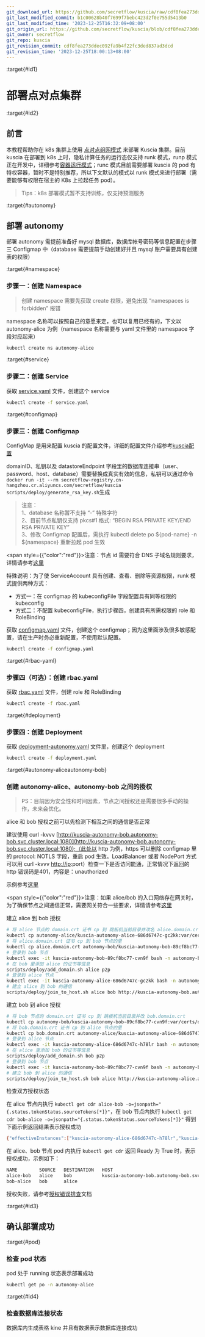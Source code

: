 ```yaml
---
git_download_url: https://github.com/secretflow/kuscia/raw/cdf8fea273ddec092fa9b4f22fc3ded837ad3dcd/docs/deployment/K8s_deployment_kuscia/K8s_p2p_cn.md
git_last_modified_commit: b1c00628b40f7699f7bebc423d2f0e755d5413b0
git_last_modified_time: '2023-12-25T16:32:09+08:00'
git_origin_url: https://github.com/secretflow/kuscia/blob/cdf8fea273ddec092fa9b4f22fc3ded837ad3dcd/docs/deployment/K8s_deployment_kuscia/K8s_p2p_cn.md
git_owner: secretflow
git_repo: kuscia
git_revision_commit: cdf8fea273ddec092fa9b4f22fc3ded837ad3dcd
git_revision_time: '2023-12-25T18:00:13+08:00'
---
```


:target{#id1}

# 部署点对点集群

:target{#id2}

## 前言

本教程帮助你在 k8s 集群上使用 [点对点组网模式](../../reference/architecture_cn.mdx#peer-to-peer) 来部署 Kuscia 集群。目前 kuscia 在部署到 k8s 上时，隐私计算任务的运行态仅支持 runk 模式，runp 模式正在开发中，详细参考[容器运行模式](../../reference/architecture_cn.mdx#agent)；runc 模式目前需要部署 kuscia 的 pod 有特权容器，暂时不是特别推荐，所以下文默认的模式以 runk 模式来进行部署（需要能够有权限在宿主的 K8s 上拉起任务 pod）。

> Tips：k8s 部署模式暂不支持训练，仅支持预测服务

:target{#autonomy}

## 部署 autonomy

部署 autonomy 需提前准备好 mysql 数据库，数据库帐号密码等信息配置在步骤三 Configmap 中（database 需要提前手动创建好并且 mysql 账户需要具有创建表的权限）

:target{#namespace}

### 步骤一：创建 Namespace

> 创建 namespace 需要先获取 create 权限，避免出现 “namespaces is forbidden” 报错

namespace 名称可以按照自己的意愿来定，也可以复用已经有的，下文以 autonomy-alice 为例（namespace 名称需要与 yaml 文件里的 namespace 字段对应起来）

```bash
kubectl create ns autonomy-alice
```

:target{#service}

### 步骤二：创建 Service

获取 [service.yaml](https://github.com/secretflow/kuscia/blob/main/hack/k8s/autonomy/service.yaml) 文件，创建这个 service

```bash
kubectl create -f service.yaml
```

:target{#configmap}

### 步骤三：创建 Configmap

ConfigMap 是用来配置 kuscia 的配置文件，详细的配置文件介绍参考[kuscia配置](../kuscia_config_cn.mdx)

domainID、私钥以及 datastoreEndpoint 字段里的数据库连接串（user、password、host、database）需要替换成真实有效的信息，私钥可以通过命令 `docker run -it --rm secretflow-registry.cn-hangzhou.cr.aliyuncs.com/secretflow/kuscia scripts/deploy/generate_rsa_key.sh`生成

> 注意：<br />
> 1、database 名称暂不支持 “-” 特殊字符<br />
> 2、目前节点私钥仅支持 pkcs#1 格式: “BEGIN RSA PRIVATE KEY/END RSA PRIVATE KEY”<br />
> 3、修改 Configmap 配置后，需执行 kubectl delete po $\{pod-name} -n $\{namespace} 重新拉起 pod 生效

<span style={{"color":"red"}}>注意：节点 id 需要符合 DNS 子域名规则要求，详情请参考[这里](https://kubernetes.io/zh-cn/docs/concepts/overview/working-with-objects/names/#dns-subdomain-names)</span>

特殊说明：为了使 ServiceAccount 具有创建、查看、删除等资源权限，runk 模式提供两种方式：

- 方式一：在 configmap 的 kubeconfigFile 字段配置具有同等权限的 kubeconfig
- 方式二：不配置 kubeconfigFile，执行步骤四，创建具有所需权限的 role 和 RoleBinding

获取 [configmap.yaml](https://github.com/secretflow/kuscia/blob/main/hack/k8s/autonomy/configmap.yaml) 文件，创建这个 configmap；因为这里面涉及很多敏感配置，请在生产时务必重新配置，不使用默认配置。

```bash
kubectl create -f configmap.yaml
```

:target{#rbac-yaml}

### 步骤四（可选）：创建 rbac.yaml

获取 [rbac.yaml](https://github.com/secretflow/kuscia/blob/main/hack/k8s/autonomy/rbac.yaml) 文件，创建 role 和 RoleBinding

```bash
kubectl create -f rbac.yaml
```

:target{#deployment}

### 步骤四：创建 Deployment

获取 [deployment-autonomy.yaml](https://github.com/secretflow/kuscia/blob/main/hack/k8s/autonomy/deployment.yaml) 文件里，创建这个 deployment

```bash
kubectl create -f deployment.yaml
```

:target{#autonomy-aliceautonomy-bob}

### 创建 autonomy-alice、autonomy-bob 之间的授权

> PS：目前因为安全性和时间因素，节点之间授权还是需要很多手动的操作，未来会优化。

alice 和 bob 授权之前可以先检测下相互之间的通信是否正常

建议使用 curl -kvvv [http://kuscia-autonomy-bob.autonomy-bob.svc.cluster.local:1080](http://kuscia-autonomy-bob.autonomy-bob.svc.cluster.local:1080);（此处以 http 为例，https 可以删除 configmap 里的 protocol: NOTLS 字段，重启 pod 生效。LoadBalancer 或者 NodePort 方式可以用 curl -kvvv [http://ip](http://ip)\:port）检查一下是否访问能通，正常情况下返回的 http 错误码是401，内容是：unauthorized

示例参考[这里](K8s_master_lite_cn.mdx#id6)

<span style={{"color":"red"}}>注意：如果 alice/bob 的入口网络存在网关时，为了确保节点之间通信正常，需要网关符合一些要求，详情请参考[<span>这里</span>](../networkrequirements.mdx)</span>

建立 alice 到 bob 授权

```bash
# 将 alice 节点的 domain.crt 证书 cp 到 跳板机当前目录并改名 alice.domain.crt
kubectl cp autonomy-alice/kuscia-autonomy-alice-686d6747c-gc2kk:var/certs/domain.crt alice.domain.crt
# 将 alice.domain.crt 证书 cp 到 bob 节点的里
kubectl cp alice.domain.crt autonomy-bob/kuscia-autonomy-bob-89cf8bc77-cvn9f:var/certs/
# 登录到 bob 节点
kubectl exec -it kuscia-autonomy-bob-89cf8bc77-cvn9f bash -n autonomy-bob
# 在 bob 里添加 alice 的证书等信息
scripts/deploy/add_domain.sh alice p2p
# 登录到 alice 节点
kubectl exec -it kuscia-autonomy-alice-686d6747c-gc2kk bash -n autonomy-alice
# 建立 alice 到 bob 的通信
scripts/deploy/join_to_host.sh alice bob http://kuscia-autonomy-bob.autonomy-bob.svc.cluster.local:1080
```

建立 bob 到 alice 授权

```bash
# 将 bob 节点的 domain.crt 证书 cp 到 跳板机当前目录并改 bob.domain.crt
kubectl cp autonomy-bob/kuscia-autonomy-bob-89cf8bc77-cvn9f:var/certs/domain.crt bob.domain.crt
# 将 bob.domain.crt 证书 cp 到 alice 节点的里
kubectl cp bob.domain.crt autonomy-alice/kuscia-autonomy-alice-686d6747c-h78lr:var/certs/
# 登录到 alice 节点
kubectl exec -it kuscia-autonomy-alice-686d6747c-h78lr bash -n autonomy-alice
# 在 alice 里添加 bob 的证书等信息
scripts/deploy/add_domain.sh bob p2p
# 登录到 bob 节点
kubectl exec -it kuscia-autonomy-bob-89cf8bc77-cvn9f bash -n autonomy-bob
# 建立 bob 到 alice 的通信
scripts/deploy/join_to_host.sh bob alice http://kuscia-autonomy-alice.autonomy-alice.svc.cluster.local:1080
```

检查双方授权状态

在 alice 节点内执行 `kubectl get cdr alice-bob -o=jsonpath="{.status.tokenStatus.sourceTokens[*]}"`，在 bob 节点内执行 `kubectl get cdr bob-alice -o=jsonpath="{.status.tokenStatus.sourceTokens[*]}"` 得到下面示例返回结果表示授权成功

```bash
{"effectiveInstances":["kuscia-autonomy-alice-686d6747c-h78lr","kuscia-autonomy-alice-686d6747c-qlh2m"],"expirationTime":"2123-11-24T02:42:12Z","isReady":true,"revision":1,"revisionTime":"2023-11-24T02:42:12Z","token":"dVYZ4Ld/i7msNwuLoT+F8kFaCXbgXk6FziaU5PMASl8ReFfOVpsUt0qijlQaKTLm+OKzABfMQEI4jGeJ/Qsmhr6XOjc+7rkSCa5bmCxw5YVq+UtIFwNnjyRDaBV6A+ViiEMZwuaLIiFMtsPLki2SXzcA7LiLZY3oZvHfgf0m8LenMfU9tmZEptRoTBeL3kKagMBhxLxXL4rZzmI1bBwi49zxwOmg3c/MbDP8JiI6zIM7/NdIAEJhqsbzC5/Yw1qajr7D+NLXhsdrtTDSHN8gSB8D908FxYvcxeUTHqDQJT1mWcXs2N4r/Z/3OydkwJiQQokpjfZsR0T4xmbVTJd5qw=="}
```

在 alice、bob 节点 pod 内执行 `kubectl get cdr` 返回 Ready 为 True 时，表示授权成功，示例如下：

```bash
NAME        SOURCE   DESTINATION   HOST                                                 AUTHENTICATION   READY
alice-bob   alice    bob           kuscia-autonomy-bob.autonomy-bob.svc.cluster.local   Token            True
bob-alice   bob      alice                                                              Token            True
```

授权失败，请参考[授权错误排查](../../reference/troubleshoot/networkauthorizationcheck.mdx)文档

:target{#id3}

## 确认部署成功

:target{#pod}

### 检查 pod 状态

pod 处于 running 状态表示部署成功

```bash
kubectl get po -n autonomy-alice
```

:target{#id4}

### 检查数据库连接状态

数据库内生成表格 kine 并且有数据表示数据库连接成功
